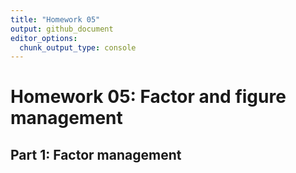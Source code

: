 ```yaml
---
title: "Homework 05"
output: github_document
editor_options: 
  chunk_output_type: console
---
```


# Homework 05: Factor and figure management

## Part 1: Factor management

